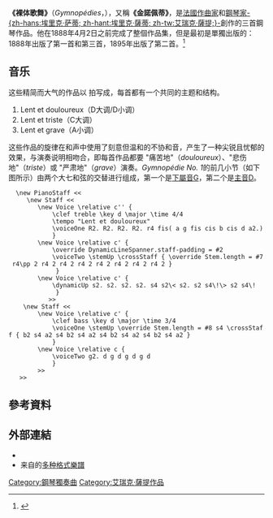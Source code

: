 {{Expand language|en|time=2022-02-14T16:25:09+00:00}}
{{listen|type=music|filename=Erik Satie - gymnopedies - la 1 ere. lent et douloureux.ogg|title=1. Lent et douloureux|description=Robin Alciatore演奏，由[http://musopen.com Musopen]提供}}
'''《裸体歌舞》'''（''Gymnopédies''，{{IPA-fr|ʒim.nɔ.pe.di}}），又稱'''《金諾佩蒂》'''，是[[法國|法國]][[作曲家|作曲家]]和[[鋼琴家|鋼琴家]][[埃里克·薩蒂|-{zh-hans:埃里克·萨蒂; zh-hant:埃里克·薩蒂; zh-tw:艾瑞克·薩提;}-]]創作的三首鋼琴作品。他在1888年4月2日之前完成了整個作品集，但是最初是單獨出版的：1888年出版了第一首和第三首，1895年出版了第二首。<ref name="davis2">{{cite book|url=https://books.google.com/books?id=fYvxAQAAQBAJ&pg=PT31|page=31|title=Erik Satie|author=Mary E. Davis|publisher=Reaktion Books|year=2007|isbn=9781861896025}}</ref>

==音乐==
这些精简而大气的作品以 {{music|time|3|4}} 拍写成，每首都有一个共同的主题和结构。
#Lent et douloureux（D大调/D小调）
#Lent et triste（C大调）
#Lent et grave（A小调）

这些作品的旋律在和声中使用了刻意但温和的不协和音，产生了一种尖锐且忧郁的效果，与演奏说明相吻合，即每首作品都要 "痛苦地"（''douloureux''）、"悲伤地"（''triste''）或 "严肃地"（''grave''）演奏。''Gymnopédie No. 1''的前几小节（如下图所示）由两个大七和弦的交替进行组成，第一个是[[下屬音|下屬音]]G，第二个是[[主音|主音]]D。

<score sound="1" override_midi="Satie Gymnopedie 1 first eight bars.mid">
   \new PianoStaff <<
      \new Staff <<
         \new Voice \relative c'' {
             \clef treble \key d \major \time 4/4
             \tempo "Lent et douloureux"
             \voiceOne R2. R2. R2. R2. r4 fis( a g fis cis b cis d a2.)
             }
         \new Voice \relative c' {
             \override DynamicLineSpanner.staff-padding = #2
             \voiceTwo \stemUp \crossStaff { \override Stem.length = #7 r4\pp <d fis>2 r4 <cis fis>2 r4 <d fis>2 r4 <cis fis>2 r4 <d fis>2 r4 <cis fis>2 r4 <d fis>2 r4 <cis fis>2 }
              }
         \new Voice \relative c' {
             \dynamicUp s2. s2. s2. s2. s4 s2\< s2. s2 s4\!\> s2 s4\!
              }
            >>
     \new Staff <<
         \new Voice \relative c' {
             \clef bass \key d \major \time 3/4
             \voiceOne \stemUp \override Stem.length = #8 s4 \crossStaff { b2 s4 a2 s4 b2 s4 a2 s4 b2 s4 a2 s4 b2 s4 a2 }
             }
         \new Voice \relative c {
             \voiceTwo g2. d g d g d g d
             }
         >>
    >>
</score>

==參考資料==
{{Reflist}}

==外部連結==
{{Commons category|Gymnopédies}}
* {{IMSLP|work=3 Gymnopédies (Satie, Erik)|cname=裸體歌舞}}
* 来自{{le|乌托邦计划|Mutopia Project}}的[http://www.mutopiaproject.org/cgibin/make-table.cgi?preview=1&searchingfor=gymnop&#233die&Composer=&Instrument=&Style=&timelength=1&timeunit=week&lilyversion= 多种格式樂譜] {{Wayback|url=http://www.mutopiaproject.org/cgibin/make-table.cgi?preview=1&searchingfor=gymnop&#233die&Composer=&Instrument=&Style=&timelength=1&timeunit=week&lilyversion= |date=20201212133929 }}

{{Authority control}}

[[Category:鋼琴獨奏曲|Category:鋼琴獨奏曲]]
[[Category:艾瑞克·薩提作品|Category:艾瑞克·薩提作品]]